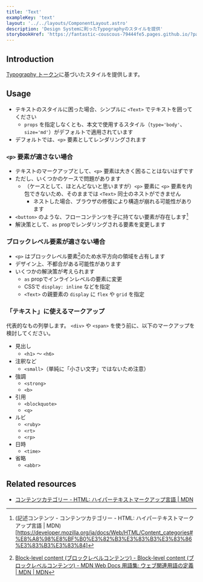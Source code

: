 ```yaml
---
title: 'Text'
exampleKey: 'text'
layout: '../../layouts/ComponentLayout.astro'
description: 'Design Systemに則ったTypographyのスタイルを提供'
storybookHref: 'https://fantastic-couscous-79444fe5.pages.github.io/?path=/docs/stories-text--docs'
---
```


## Introduction

[Typography トークン](../../tokens/typography)に基づいたスタイルを提供します。

## Usage

- テキストのスタイルに困った場合、シンプルに `<Text>` でテキストを囲ってください
  - `props` を指定しなくとも、本文で使用するスタイル（`type='body'`、`size='md'`）がデフォルトで適用されています
- デフォルトでは、`<p>` 要素としてレンダリングされます

### `<p>` 要素が適さない場合

- テキストのマークアップとして、`<p>` 要素は大きく困ることはないはずです
- ただし、いくつかのケースで問題があります
  - （ケースとして、ほとんどないと思いますが）`<p>` 要素に `<p>` 要素を内包できないため、そのままでは `<Text>` 同士のネストができません
    - ネストした場合、ブラウザの修復により構造が崩れる可能性があります
- `<button>` のような、フローコンテンツを子に持てない要素が存在します[^phrasing]
- 解決策として、`as` propでレンダリングされる要素を変更します

[^phrasing]: (記述コンテンツ - コンテンツカテゴリー - HTML: ハイパーテキストマークアップ言語 | MDN)[https://developer.mozilla.org/ja/docs/Web/HTML/Content_categories#%E8%A8%98%E8%BF%B0%E3%82%B3%E3%83%B3%E3%83%86%E3%83%B3%E3%83%84]

### ブロックレベル要素が適さない場合

- `<p>` はブロックレベル要素[^block]のため水平方向の領域を占有します
- デザイン上、不都合がある可能性があります
- いくつかの解決策が考えられます
  - `as` propでインラインレベルの要素に変更
  - CSSで `display: inline` などを指定
  - `<Text>` の親要素の `display` に `flex` や `grid` を指定

[^block]: [Block-level content (ブロックレベルコンテンツ) - Block-level content (ブロックレベルコンテンツ) - MDN Web Docs 用語集: ウェブ関連用語の定義 | MDN | MDN](https://developer.mozilla.org/ja/docs/Glossary/Block-level_content)

### 「テキスト」に使えるマークアップ

代表的なもの列挙します。
`<div>` や `<span>` を使う前に、以下のマークアップを検討してください。

- 見出し
  - `<h1>` 〜 `<h6>`
- 注釈など
  - `<small>`（単純に「小さい文字」ではないため注意）
- 強調
  - `<strong>`
  - `<b>`
- 引用
  - `<blockquote>`
  - `<q>`
- ルビ
  - `<ruby>`
  - `<rt>`
  - `<rp>`
- 日時
  - `<time>`
- 省略
  - `<abbr>`

## Related resources

- [コンテンツカテゴリー - HTML: ハイパーテキストマークアップ言語 | MDN](https://developer.mozilla.org/ja/docs/Web/HTML/Content_categories)
